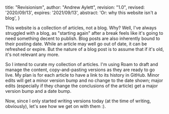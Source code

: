   title: "Revisionism",
  author: "Andrew Aylett",
  revision: "1.0",
  revised: '2020/09/13',
  expires: '2021/09/13',
  abstract: 'Or: why this website isn\'t a blog',
}


This website is a collection of articles, not a blog.  Why?  Well, I've always struggled with a blog, as "starting again" after a break feels like it's going to need something decent to publish.  Blog posts are also inherently bound to their posting date.  While an article may well go out of date, it can be refreshed or expire.  But the nature of a blog post is to assume that if it's old, it's not relevant any more.

So I intend to curate my collection of articles.  I'm using Roam to draft and manage the content, copy-and-pasting versions as they are ready to go live.  My plan is for each article to have a link to its history in GitHub.  Minor edits will get a minor version bump and no change to the date shown; major edits (especially if they change the conclusions of the article) get a major version bump and a date bump.

Now, since I only started writing versions today (at the time of writing, obviously), let's see how we get on with them :).

